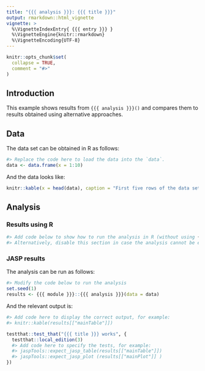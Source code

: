 ```yaml
---
title: "{{{ analysis }}}: {{{ title }}}"
output: rmarkdown::html_vignette
vignette: >
  %\VignetteIndexEntry{ {{{ entry }}} }
  %\VignetteEngine{knitr::rmarkdown}
  %\VignetteEncoding{UTF-8}
---
```


<!-- General information about this template: -->
<!-- Use `purl=FALSE` to disable code chunks that *are not* necessary for unit testing but you *want* to display them in the vignette -->
<!-- Use `include=FALSE` to disable code chunks that *are* necessary for unit testing but you *do not want* to display them in the vignette -->

```r
knitr::opts_chunk$set(
  collapse = TRUE,
  comment = "#>"
)
```

## Introduction

This example shows results from `{{{ analysis }}}()` and compares them to results obtained using alternative approaches.

<!-- Describe here what is the objective of the analysis (what part of the analysis is of importance) -->

## Data

<!-- Describe here the dataset (where does it come from, what it contains, etc) -->

The data set can be obtained in R as follows:

```r
#> Replace the code here to load the data into the `data`.
data <- data.frame(x = 1:10)
```

And the data looks like:

```r
knitr::kable(x = head(data), caption = "First five rows of the data set.")
```

## Analysis

<!-- Display results from other analysis programs, and run the JASP analysis here -->

<!-- ### Manual results -->

<!-- ### SPSS results -->

<!-- Screenshots can be added as follows: -->
<!-- ![Results from SPSS](path/to/the/screenshot.png){#id .class width=50%} -->


### Results using R

```r
#> Add code below to show how to run the analysis in R (without using {{{ module }}}::{{{ analysis }}}())
#> Alternatively, disable this section in case the analysis cannot be easily conducted in R without JASP.
```

### JASP results

The analysis can be run as follows:

```r
#> Modify the code below to run the analysis
set.seed(1)
results <- {{{ module }}}::{{{ analysis }}}(data = data)
```

And the relevant output is:

```r
#> Add code here to display the correct output, for example:
#> knitr::kable(results[["mainTable"]])
```

<!-- Write here unit tests -->

```r
testthat::test_that("{{{ title }}} works", {
  testthat::local_edition(3)
  #> Add code here to specify the tests, for example:
  #> jaspTools::expect_jasp_table(results[["mainTable"]])
  #> jaspTools::expect_jasp_plot (results[["mainPlot"]] )
})
```
